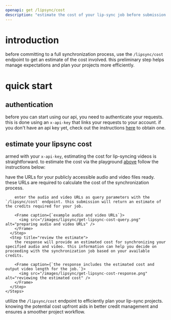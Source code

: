 ```yaml
---
openapi: get /lipsync/cost
description: "estimate the cost of your lip-sync job before submission. this endpoint provides a quick way to understand the potential credits required for synchronizing your video with the desired audio track."
---
```


# introduction

before committing to a full synchronization process, use the `/lipsync/cost` endpoint to get an estimate of the cost involved. this preliminary step helps manage expectations and plan your projects more efficiently.

# quick start

## authentication
before you can start using our api, you need to authenticate your requests. this is done using an `x-api-key` that links your requests to your account. if you don't have an api key yet, check out the instructions [here](https://docs.synclabs.so//api-reference/quickstart#generate-an-api-key) to obtain one.

## estimate your lipsync cost

armed with your `x-api-key`, estimating the cost for lip-syncing videos is straightforward. to estimate the cost via the playground [above](/api-reference/endpoint/lipsync/get-lipsync-cost) follow the instructions below:

<AccordionGroup>
  <Accordion icon="book" title="via the api playground">
    <Steps>
      <Step title="prepare and enter your URLs">
        have the URLs for your publicly accessible audio and video files ready. these URLs are required to calculate the cost of the synchronization process.

        enter the audio and video URLs as query parameters with the `/lipsync/cost` endpoint. this submission will return an estimate of the credits required for your job.

        <Frame caption={`example audio and video URLs`}>
          <img src="/images/lipsync/get-lipsync-cost-query.png" alt="preparing audio and video URLs" />
        </Frame>
      </Step>
      <Step title="review the estimate">
        the response will provide an estimated cost for synchronizing your specified audio and video. this information can help you decide on proceeding with the synchronization job based on your available credits.

        <Frame caption={`the response includes the estimated cost and output video length for the job.`}>
          <img src="/images/lipsync/get-lipsync-cost-response.png" alt="reviewing the estimated cost" />
        </Frame>
      </Step>
    </Steps>
  </Accordion>
</AccordionGroup>


utilize the `/lipsync/cost` endpoint to efficiently plan your lip-sync projects. knowing the potential cost upfront aids in better credit management and ensures a smoother project workflow.
